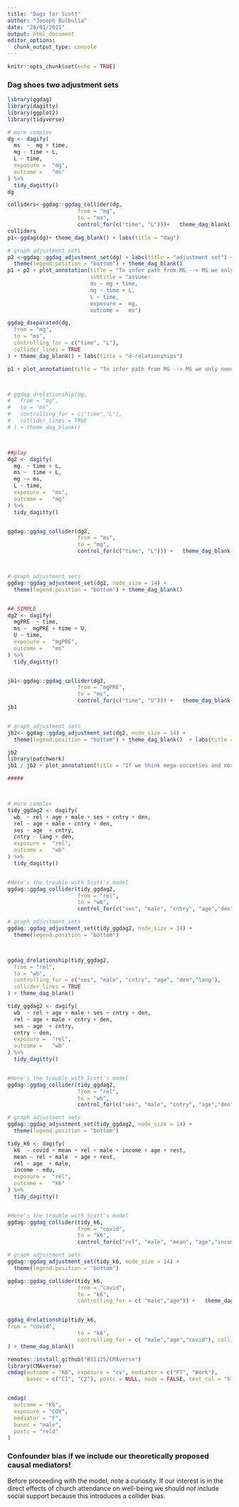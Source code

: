 ```yaml
---
title: "Dags for Scott"
author: "Joseph Bulbulia"
date: "28/01/2021"
output: html_document
editor_options: 
  chunk_output_type: console
---
```


```r
knitr::opts_chunk$set(echo = TRUE)
```
### Dag shoes two adjustment sets
```r
library(ggdag)
library(dagitty)
library(ggplot2)
library(tidyverse)

# more complex
dg <- dagify(
  ms  ~  mg + time,
  mg ~ time + L,
  L ~ time, 
  exposure =  "mg",
  outcome =   "ms"
) %>%
  tidy_dagitty()
dg

colliders<-ggdag::ggdag_collider(dg,
                      from = "mg",
                      to = "ms",
                      control_for(c("time", "L")))+   theme_dag_blank() + labs(title = "colliders")
colliders
p1<-ggdag(dg)+ theme_dag_blank() + labs(title = "dag")

# graph adjustment sets
p2 <-ggdag::ggdag_adjustment_set(dg) + labs(title = "adjustment set") +
  theme(legend.position = "bottom") + theme_dag_blank() 
p1 + p2 + plot_annotation(title = "To infer path from MG --> MS we only need to condition on time",
                          subtitle = "assume:  
                          ms ~ mg + time, 
                          mg ~ time + L, 
                          L ~ time, 
                          exposure =  mg,
                          outcome =   ms")

ggdag_dseparated(dg,
  from = "mg",
  to = "ms",
  controlling_for = c("time", "L"),
  collider_lines = TRUE
) + theme_dag_blank() + labs(title = "d-relationships") 

p1 + plot_annotation(title = "To infer path from MG --> MS we only need to condition on time") 



# ggdag_drelationship(dg,
#   from = "mg",
#   to = "ms",
#   controlling_for = c("time","L"),
#   collider_lines = TRUE
# ) + theme_dag_blank()



##play
dg2 <- dagify(
  mg  ~ time + L,
  ms ~  time + L,
  mg ~~ ms,
  L ~ time, 
  exposure =  "ms",
  outcome =   "mg"
) %>%
  tidy_dagitty()


ggdag::ggdag_collider(dg2,
                      from = "ms",
                      to = "mg",
                      control_for(c("time", "L"))) +   theme_dag_blank()



# graph adjustment sets
ggdag::ggdag_adjustment_set(dg2, node_size = 14) +
  theme(legend.position = "bottom") + theme_dag_blank()


## SIMPLE
dg2 <- dagify(
  mgPRE  ~ time,
  ms ~  mgPRE + time + U,
  U ~ time, 
  exposure =  "mgPRE",
  outcome =   "ms"
) %>%
  tidy_dagitty()


jb1<-ggdag::ggdag_collider(dg2,
                      from = "mgPRE",
                      to = "ms",
                      control_for(c("time", "U"))) +   theme_dag_blank() + labs(title = "colliders")
jb1


# graph adjustment sets
jb2<- ggdag::ggdag_adjustment_set(dg2, node_size = 14) +
  theme(legend.position = "bottom") + theme_dag_blank()  + labs(title = "adjustment set")

jb2
library(patchwork)
jb1 / jb2 + plot_annotation(title = "If we think mega-societies and moralising gods co-evolve then we we might not get an obtain an unbaised estimate", tag_levels = "a") 

#####



# more complex
tidy_ggdag2 <- dagify(
  wb  ~ rel + age + male + ses + cntry + den,
  rel ~ age + male + cntry + den,
  ses ~ age  + cntry,
  cntry ~ lang + den, 
  exposure =  "rel",
  outcome =   "wb"
) %>%
  tidy_dagitty()


#Here's the trouble with Scott's model
ggdag::ggdag_collider(tidy_ggdag2,
                      from = "rel",
                      to = "wb",
                      control_for(c("ses", "male", "cntry", "age","den","lang"))) +   theme_dag_blank()

# graph adjustment sets
ggdag::ggdag_adjustment_set(tidy_ggdag2, node_size = 14) +
  theme(legend.position = "bottom") 



ggdag_drelationship(tidy_ggdag2,
  from = "rel",
  to = "wb",
  controlling_for = c("ses", "male", "cntry", "age", "den","lang"),
  collider_lines = TRUE
) + theme_dag_blank()


```

```r
tidy_ggdag2 <- dagify(
  wb  ~ rel + age + male + ses + cntry + den,
  rel ~ age + male + cntry + den,
  ses ~ age  + cntry,
  cntry ~ den, 
  exposure =  "rel",
  outcome =   "wb"
) %>%
  tidy_dagitty()


#Here's the trouble with Scott's model
ggdag::ggdag_collider(tidy_ggdag2,
                      from = "rel",
                      to = "wb",
                      control_for(c("ses", "male", "cntry", "age","den","lang"))) +   theme_dag_blank()

# graph adjustment sets
ggdag::ggdag_adjustment_set(tidy_ggdag2, node_size = 14) +
  theme(legend.position = "bottom") 
```


```r
tidy_k6 <- dagify(
  k6  ~ covid + mean + rel + male + income + age + rest,
  mean ~ rel + male  + age + rest,
  rel ~ age  + male,
  income ~ edu, 
  exposure =  "rel",
  outcome =   "k6"
) %>%
  tidy_dagitty()


#Here's the trouble with Scott's model
ggdag::ggdag_collider(tidy_k6,
                      from = "covid",
                      to = "k6",
                      control_for(c("rel", "male", "mean", "age","income"))) +   theme_dag_blank()

# graph adjustment sets
ggdag::ggdag_adjustment_set(tidy_k6, node_size = 14) +
  theme(legend.position = "bottom") 

ggdag::ggdag_collider(tidy_k6,
                      from = "covid",
                      to = "k6",
                      controlling_for = c( "male","age")) +   theme_dag_blank()


ggdag_drelationship(tidy_k6,
from = "covid",
                      to = "k6",
                      controlling_for = c( "male","age","covid"), collider_lines = TRUE
) + theme_dag_blank()


```

```r
remotes::install_github("BS1125/CMAverse")
library(CMAverse)
cmdag(outcome = "K6", exposure = "cv", mediator = c("FT", "Work"), 
      basec = c("C1", "C2"), postc = NULL, node = FALSE, text_col = "black")


cmdag(
  outcome = "K6",
  exposure = "COV",
  mediator = "F",
  basec = "male",
  postc = "reld"
)

```



### Confounder bias if we include our theoretically proposed causal mediators!

Before proceeding with the model, note a curiosity. If our interest is in the direct effects of church attendance on well-being we should *not* include social support because this introduces a collider bias. 

